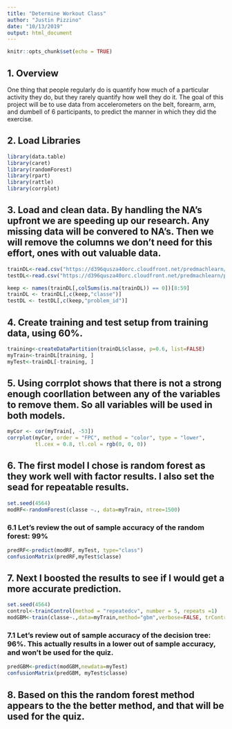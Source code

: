 ```yaml
---
title: "Determine Workout Class"
author: "Justin Pizzino"
date: "10/13/2019"
output: html_document
---
```


```r
knitr::opts_chunk$set(echo = TRUE)
```

## 1. Overview
One thing that people regularly do is quantify how much of a particular activity they do, but they rarely quantify how well they do it. The goal of this project will be to use data from accelerometers on the belt, forearm, arm, and dumbell of 6 participants, to predict the manner in which they did the exercise.

## 2. Load Libraries
```r
library(data.table)
library(caret)
library(randomForest)
library(rpart)
library(rattle)
library(corrplot)
```


## 3. Load and clean data.  By handling the NA's upfront we are speeding up our research.  Any missing data will be convered to NA's.  Then we will remove the columns we don't need for this effort, ones with out valuable data.
```r
trainDL<-read.csv("https://d396qusza40orc.cloudfront.net/predmachlearn/pml-training.csv", na.strings=c("NA","#DIV/0!",""))
testDL<-read.csv("https://d396qusza40orc.cloudfront.net/predmachlearn/pml-testing.csv", na.strings=c("NA","#DIV/0!",""))

keep <- names(trainDL[,colSums(is.na(trainDL)) == 0])[8:59]
trainDL <- trainDL[,c(keep,"classe")]
testDL <- testDL[,c(keep,"problem_id")]
```

## 4. Create training and test setup from training data, using 60%.
```r
training<-createDataPartition(trainDL$classe, p=0.6, list=FALSE)
myTrain<-trainDL[training, ]
myTest<-trainDL[-training, ]
```

## 5. Using corrplot shows that there is not a strong enough coorllation between any of the variables to remove them.  So all variables will be used in both models.
```r
myCor <- cor(myTrain[, -53])
corrplot(myCor, order = "FPC", method = "color", type = "lower", 
         tl.cex = 0.8, tl.col = rgb(0, 0, 0))
```

## 6. The first model I chose is random forest as they work well with factor results.  I also set the sead for repeatable results.
```r
set.seed(4564)
modRF<-randomForest(classe ~., data=myTrain, ntree=1500)
```

### 6.1 Let's review the out of sample accuracy of the random forest: 99%
```r
predRF<-predict(modRF, myTest, type="class")
confusionMatrix(predRF,myTest$classe)
```

## 7. Next I boosted the results to see if I would get a more accurate prediction.  
```r
set.seed(4564)
control<-trainControl(method = "repeatedcv", number = 5, repeats =1)
modGBM<-train(classe~.,data=myTrain,method="gbm",verbose=FALSE, trControl=control)
```

### 7.1 Let's review out of sample accuracy of the decision tree: 96%.  This actually results in a lower out of sample accuracy, and won't be used for the quiz.
```r
predGBM<-predict(modGBM,newdata=myTest)
confusionMatrix(predGBM, myTest$classe)
```

## 8. Based on this the random forest method appears to the the better method, and that will be used for the quiz.
